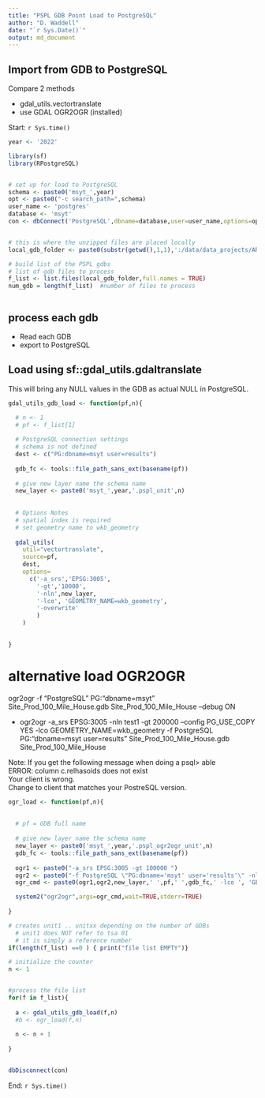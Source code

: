 ```yaml
---
title: "PSPL GDB Point Load to PostgreSQL"
author: "D. Waddell"
date: "`r Sys.Date()`"
output: md_document
---
```


## Import from GDB to PostgreSQL

Compare 2 methods

- gdal_utils.vectortranslate
- use GDAL OGR2OGR (installed)

  

Start: `r Sys.time()`

```r


year <- '2022'

library(sf)
library(RPostgreSQL)


# set up for load to PostgreSQL
schema <- paste0('msyt_',year)
opt <- paste0("-c search_path=",schema)
user_name <- 'postgres'
database <- 'msyt'
con <- dbConnect('PostgreSQL',dbname=database,user=user_name,options=opt)


# this is where the unzipped files are placed locally
local_gdb_folder <- paste0(substr(getwd(),1,1),':/data/data_projects/AR2022/PSPL/gdb_data')

# build list of the PSPL gdbs
# list of gdb files to process
f_list <- list.files(local_gdb_folder,full.names = TRUE)
num_gdb = length(f_list)  #number of files to process



```



## process each gdb 

- Read each GDB
- export to PostgreSQL


## Load using sf::gdal_utils.gdaltranslate

This will bring any NULL values in the GDB as actual NULL in PostgreSQL.


```r

gdal_utils_gdb_load <- function(pf,n){

  # n <- 1
  # pf <- f_list[1]
  
  # PostgreSQL connection settings
  # schema is not defined
  dest <- c("PG:dbname=msyt user=results")
  
  gdb_fc <- tools::file_path_sans_ext(basename(pf))
  
  # give new layer name the schema name 
  new_layer <- paste0('msyt_',year,'.pspl_unit',n)
  
  
  # Options Notes
  # spatial index is required
  # set geometry name to wkb_geometry
  
  gdal_utils(
    util="vectortranslate",
    source=pf,
    dest,
    options=
      c('-a_srs','EPSG:3005',
        '-gt','10000',
        '-nln',new_layer,
        '-lco', 'GEOMETRY_NAME=wkb_geometry',
        '-overwrite'
        )
    )
  

}

```


# alternative load OGR2OGR

ogr2ogr -f "PostgreSQL" PG:"dbname=msyt" Site_Prod_100_Mile_House.gdb Site_Prod_100_Mile_House --debug ON



- ogr2ogr -a_srs EPSG:3005 -nln test1 -gt 200000 --config PG_USE_COPY YES -lco GEOMETRY_NAME=wkb_geometry -f PostgreSQL PG:"dbname=msyt user=results" Site_Prod_100_Mile_House.gdb Site_Prod_100_Mile_House

Note: If you get the following message when doing a psql> \d table   
ERROR:  column c.relhasoids does not exist  
Your client is wrong.  
Change to client that matches your PostreSQL version.

```r

ogr_load <- function(pf,n){
  
  
  # pf = GDB full name
  
  # give new layer name the schema name 
  new_layer <- paste0('msyt_',year,'.pspl_ogr2ogr_unit',n)
  gdb_fc <- tools::file_path_sans_ext(basename(pf))  
  
  ogr1 <- paste0("-a_srs EPSG:3005 -gt 100000 ")
  ogr2 <- paste0("-f PostgreSQL \"PG:dbname='msyt' user='results'\" -nln  ")
  ogr_cmd <- paste0(ogr1,ogr2,new_layer,' ',pf,' ',gdb_fc,' -lco ', 'GEOMETRY_NAME=wkb_geometry',' -overwrite')

  system2("ogr2ogr",args=ogr_cmd,wait=TRUE,stderr=TRUE)
  
}


```


```r


# creates unit1 .. unitxx depending on the number of GDBs
  # unit1 does NOT refer to tsa 01
  # it is simply a reference number
if(length(f_list) ==0 ) { print("file list EMPTY")}

# initialize the counter
n <- 1


#process the file list
for(f in f_list){
      
  a <- gdal_utils_gdb_load(f,n)
  #b <- ogr_load(f,n)
  
  n <- n + 1
      
}



```


```r





dbDisconnect(con)


```


End: `r Sys.time()`


